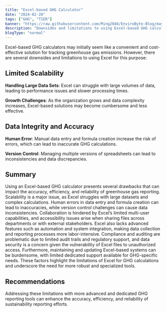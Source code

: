 ```yaml
---
title: "Excel-based GHG Calculator"
date: "2024-02-28"
tags: ["GHG", "TIER"]
banner: "https://raw.githubusercontent.com/Ming2046/EnviroByte-Blog/master/images/customization.png"
description: "Downsides and limitations to using Excel-based GHG calculators for GHG reporting and tracking"
blogType: "normal"
---
```


Excel-based GHG calculators may initially seem like a convenient and cost-effective solution for tracking greenhouse gas emissions. However, there are several downsides and limitations to using Excel for this purpose:

## Limited Scalability

**Handling Large Data Sets**: Excel can struggle with large volumes of data, leading to performance issues and slower processing times.

**Growth Challenges**: As the organization grows and data complexity increases, Excel-based solutions may become cumbersome and less effective.

## Data Integrity and Accuracy

**Human Error**: Manual data entry and formula creation increase the risk of errors, which can lead to inaccurate GHG calculations.

**Version Control**: Managing multiple versions of spreadsheets can lead to inconsistencies and data discrepancies.

## Summary

Using an Excel-based GHG calculator presents several drawbacks that can impact the accuracy, efficiency, and reliability of greenhouse gas reporting. Scalability is a major issue, as Excel struggles with large datasets and complex calculations. Human errors in data entry and formula creation can lead to inaccuracies, while version control challenges can cause data inconsistencies. Collaboration is hindered by Excel’s limited multi-user capabilities, and accessibility issues arise when sharing files across departments or with external stakeholders. Excel also lacks advanced features such as automation and system integration, making data collection and reporting processes more labor-intensive. Compliance and auditing are problematic due to limited audit trails and regulatory support, and data security is a concern given the vulnerability of Excel files to unauthorized access. Furthermore, maintaining and updating Excel-based systems can be burdensome, with limited dedicated support available for GHG-specific needs. These factors highlight the limitations of Excel for GHG calculations and underscore the need for more robust and specialized tools.

## Recommendations

Addressing these limitations with more advanced and dedicated GHG reporting tools can enhance the accuracy, efficiency, and reliability of sustainability reporting efforts.
